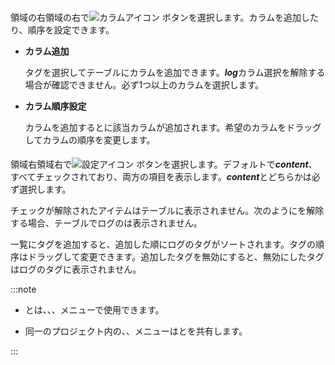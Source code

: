 #### <Cmdname sid="column_settings" className="uitext" />

<InDoc pages="log-search,aws-log-search,log-exp,aws-log-exp"><LinkImage img="number-03.png" className="ico" />領域の右</InDoc><InDoc pages="log-lt,aws-log-lt"><LinkImage img="number-02.png" className="ico" />領域の右</InDoc>で![カラムアイコン](/img/ic-column.svg) <Cmdname sid="column_settings" className="uitext" />ボタンを選択します。カラムを追加したり、順序を設定できます。

- **カラム追加**

  タグを選択してテーブルにカラムを追加できます。***log***カラム選択を解除する場合<Cmdname sid="ITM08349" className="uitext" />が確認できません。必ず1つ以上のカラムを選択します。 

- **カラム順序設定**

  カラムを追加すると<Cmdname sid="TTL06055" className="uitext" />に該当カラムが追加されます。希望のカラムをドラッグしてカラムの順序を変更します。

#### <Cmdname sid="ITM08349" className="uitext" />

<ImgLang img='log-table-contents.png' desc='テーブルのコンテンツ設定'/>

<InDoc pages="log-search,aws-log-search,log-exp,aws-log-exp"><LinkImage img="number-03.png" className="ico" />領域右</InDoc><InDoc pages="log-lt,aws-log-lt"><LinkImage img="number-02.png" className="ico" />領域右</InDoc>で![設定アイコン](/img/ic-setting.svg) <Cmdname sid="ITM08349" className="uitext" /> ボタンを選択します。デフォルトで***content***、<Cmdname sid="tag" className="uitext" />すべてチェックされており、両方の項目を表示します。***content***と<Cmdname sid="tag" className="uitext" />どちらかは必ず選択します。

チェックが解除されたアイテムはテーブルに表示されません。次のように<Cmdname sid="tag" className="uitext" />を解除する場合、テーブルでログの<Cmdname sid="tag" className="uitext" />は表示されません。

<ImgLang img='log-table-contents-remove-tag.png' desc='ログテーブルコンテンツタグ非表示'/>

<Cmdname sid="tag_management" className="uitext" />一覧にタグを追加すると、追加した順にログのタグがソートされます。タグの順序はドラッグして変更できます。追加したタグを無効にすると、無効にしたタグはログのタグに表示されません。

:::note 

- <Cmdname sid="column_settings" className="uitext" />と<Cmdname sid="ITM08349" className="uitext" />は、<Cmdname sid="logTail" className="uitext" />、<Cmdname sid="side_logSearch" className="uitext" />、<Cmdname sid="logExplorer" className="uitext" />メニューで使用できます。

- 同一のプロジェクト内の<Cmdname sid="side_logTail" className="uitext" />、<Cmdname sid="side_logSearch" className="uitext" />、<Cmdname sid="side_logExplorer" className="uitext" />メニューは<Cmdname sid="column_settings" className="uitext" />と<Cmdname sid="ITM08349" className="uitext" />を共有します。 

:::
